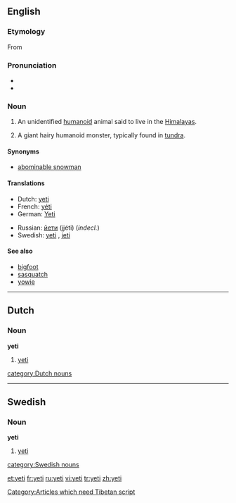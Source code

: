 {{see|Yeti|yéti}}
==English==
{{wikipedia}}

===Etymology===
From {{Tibetan.}} [[Category:Articles which need Tibetan script]]

===Pronunciation===
*{{IPA|/ˈyɛti/}}
*{{rhymes|ɛti}}

===Noun===
{{en-noun}}

# {{cryptozoology}} An unidentified [[humanoid]] animal said to live in the [[Himalayas]].
# {{fantasy}} A giant hairy humanoid monster, typically found in [[tundra]]. {{rfd-redundant}}

====Synonyms====
*[[abominable snowman]]

====Translations====
{{trans-top|unidentified animal}}
*Dutch: [[#Dutch|yeti]] {{m}}
*French: [[yéti]] {{m}}
*German: [[Yeti]] {{m}}
{{trasn-mid}}
*Russian: [[йети]] (jjéti) {{m}} (''indecl.'')
*Swedish: [[#Swedish|yeti]] {{c}}, [[jeti]] {{c}}
{{trans-bottom}}

====See also====
*[[bigfoot]]
*[[sasquatch]]
*[[yowie]]

----

==Dutch==

===Noun===
'''yeti''' {{m}}

# {{cryptozoology|lang=nl}} [[yeti#English|yeti]]

[[category:Dutch nouns]]

----

==Swedish==

===Noun===
'''yeti''' {{c}}

# {{cryptozoology|lang=sv}} [[yeti#English|yeti]]

[[category:Swedish nouns]]

[[et:yeti]]
[[fr:yeti]]
[[ru:yeti]]
[[vi:yeti]]
[[tr:yeti]]
[[zh:yeti]]